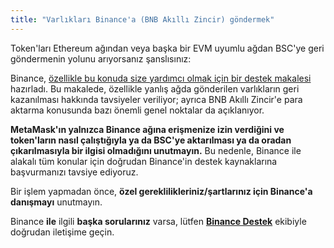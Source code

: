 ```yaml
---
title: "Varlıkları Binance'a (BNB Akıllı Zincir) göndermek"
---
```


Token'ları Ethereum ağından veya başka bir EVM uyumlu ağdan BSC'ye geri göndermenin yolunu arıyorsanız şanslısınız:

Binance, [özellikle bu konuda size yardımcı olmak için bir destek makalesi](https://academy.binance.com/en/articles/how-to-recover-crypto-transferred-to-the-wrong-network-on-binance) hazırladı. Bu makalede, özellikle yanlış ağda gönderilen varlıkların geri kazanılması hakkında tavsiyeler veriliyor; ayrıca BNB Akıllı Zincir'e para aktarma konusunda bazı önemli genel noktalar da açıklanıyor.

**MetaMask'ın yalnızca Binance ağına erişmenize izin verdiğini ve token'ların nasıl çalıştığıyla ya da BSC'ye aktarılması ya da oradan çıkarılmasıyla bir ilgisi olmadığını unutmayın.** Bu nedenle, Binance ile alakalı tüm konular için doğrudan Binance'in destek kaynaklarına başvurmanızı tavsiye ediyoruz.

Bir işlem yapmadan önce, **özel gereklilikleriniz/şartlarınız için Binance'a danışmayı** unutmayın.

Binance **ile** ilgili **başka sorularınız** varsa, lütfen **[Binance Destek](https://www.binance.com/en/support)** ekibiyle doğrudan iletişime geçin.
